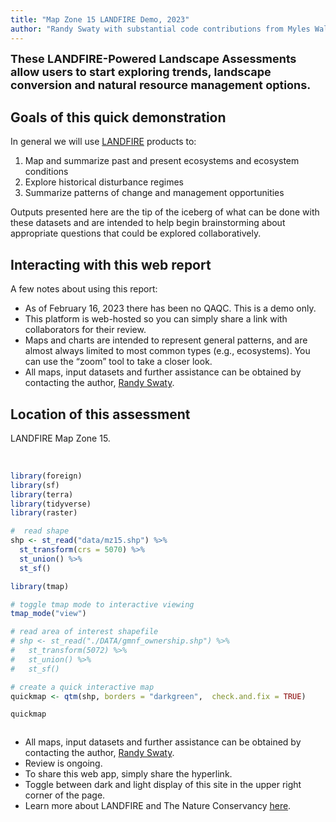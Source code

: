 ```yaml
---
title: "Map Zone 15 LANDFIRE Demo, 2023"
author: "Randy Swaty with substantial code contributions from Myles Walimaa"
---
```



<font size="4"> 
**These LANDFIRE-Powered Landscape Assessments allow users to start exploring trends, landscape conversion and natural resource management options. **

</font> 

## Goals of this quick demonstration

In general we will use [LANDFIRE](https://landfire.gov/) products to:

1. Map and summarize past and present ecosystems and ecosystem conditions
2. Explore historical disturbance regimes
3. Summarize patterns of change and management opportunities


Outputs presented here are the tip of the iceberg of what can be done with these datasets and are intended to help begin brainstorming about appropriate questions that could be explored collaboratively.


## Interacting with this web report
A few notes about using this report:

* As of February 16, 2023 there has been no QAQC.  This is a demo only.
* This platform is web-hosted so you can simply share a link with collaborators for their review.  
* Maps and charts are intended to represent general patterns, and are almost always limited to most common types (e.g., ecosystems).  You can use the "zoom" tool to take a closer look.
* All maps, input datasets and further assistance can be obtained by contacting the author, [Randy Swaty](mailto:rswaty@tnc.org).


## Location of this assessment

LANDFIRE Map Zone 15.  

<br>

```r

library(foreign)
library(sf)
library(terra)
library(tidyverse)
library(raster)


```


```r
#  read shape
shp <- st_read("data/mz15.shp") %>% 
  st_transform(crs = 5070) %>%
  st_union() %>%
  st_sf()
```

```r
library(tmap)

# toggle tmap mode to interactive viewing
tmap_mode("view")

# read area of interest shapefile
# shp <- st_read("./DATA/gmnf_ownership.shp") %>%
#   st_transform(5072) %>%
#   st_union() %>%
#   st_sf()

# create a quick interactive map
quickmap <- qtm(shp, borders = "darkgreen",  check.and.fix = TRUE)

quickmap



```

* All maps, input datasets and further assistance can be obtained by contacting the author, [Randy Swaty](mailto:rswaty@tnc.org){target="blank"}.
* Review is ongoing.
* To share this web app, simply share the hyperlink.
* Toggle between dark and light display of this site in the upper right corner of the page.
* Learn more about LANDFIRE and The Nature Conservancy [here](about.qmd){target="blank}. 
